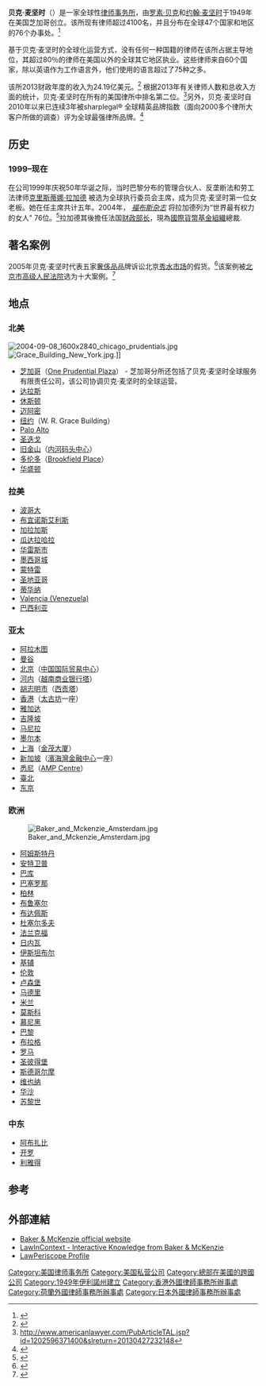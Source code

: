 {{Refimprove|time=2011-05-20}}
{{Infobox Law Firm
| firm_name = Baker & McKenzie
| firm_logo = [[File:Baker_McKenzie_logo_(2016).svg|150px]]
| headquarters = [[芝加哥|芝加哥]]
| num_offices = 
| num_attorneys = 
| practice_areas = 法律
| revenue = US$ 2.419 billion (2013)
| date_founded = 1949
| founder = [[罗素·贝克|罗素·贝克]]和[[约翰·麦坚时|约翰·麦坚时]]
| company_type = [[有限责任合伙|有限责任合伙]]
| homepage = http://www.bakermckenzie.com
}}
'''贝克·麦坚时'''（{{lang-en|Baker & McKenzie}}）是一家全球性[[律师事务所|律师事务所]]，由[[罗素·贝克|罗素·贝克]]和[[约翰·麦坚时|约翰·麦坚时]]于1949年在美国芝加哥创立。该所现有律师超过4100名，并且分布在全球47个国家和地区的76个办事处。<ref>{{Cite web |url=http://www.legalbusiness.co.uk/index.php/lb-blog-view/2630-asia-pacific-office-number-76-for-baker-mckenzie-in-brisbane |title=存档副本 |accessdate=2014-07-17 |archive-date=2014-07-26 |archive-url=https://web.archive.org/web/20140726112358/http://www.legalbusiness.co.uk/index.php/lb-blog-view/2630-asia-pacific-office-number-76-for-baker-mckenzie-in-brisbane |dead-url=no }}</ref>

基于贝克·麦坚时的全球化运营方式，没有任何一种国籍的律师在该所占据主导地位，其超过80％的律师在美国以外的全球其它地区执业。这些律师来自60个国家，除以英语作为工作语言外，他们使用的语言超过了75种之多。

该所2013财政年度的收入为24.19亿美元。<ref>{{Cite web |url=http://business.financialpost.com/2012/08/28/baker-mckenzie-still-worlds-largest-but-ppe-dives/ |title=存档副本 |accessdate=2013-05-28 |archive-date=2013-06-02 |archive-url=https://web.archive.org/web/20130602053342/http://business.financialpost.com/2012/08/28/baker-mckenzie-still-worlds-largest-but-ppe-dives/ |dead-url=no }}</ref> 根据2013年有关律师人数和总收入方面的统计，贝克·麦坚时在所有的美国律所中排名第二位。<ref>http://www.americanlawyer.com/PubArticleTAL.jsp?id=1202596371400&slreturn=20130427232148</ref>另外，贝克·麦坚时自2010年以来已连续3年被sharplegal® 全球精英品牌指数（面向2000多个律所大客户所做的调查）评为全球最强律所品牌。<ref>{{Cite web |url=http://www.acritas.com/news-events/news/acritas-releases-sharplegal-2012-global-elite-brand-index |title=存档副本 |accessdate=2013-05-28 |archive-date=2013-08-01 |archive-url=https://web.archive.org/web/20130801105008/http://www.acritas.com/news-events/news/acritas-releases-sharplegal-2012-global-elite-brand-index |dead-url=no }}</ref>

== 历史 ==

=== 1999–现在 ===
在公司1999年庆祝50年华诞之际，当时巴黎分布的管理合伙人、反垄断法和劳工法律师[[克里斯蒂娜·拉加德|克里斯蒂娜·拉加德]] 被选为全球执行委员会主席，成为贝克·麦坚时第一位女老板。她在任主席共计五年。2004年， ''[[福布斯杂志|福布斯杂志]]'' 将拉加德列为“世界最有权力的女人" 76位。<ref>{{cite news|url=http://www.forbes.com/finance/lists/11/2004/LIR.jhtml?passListId=11&passYear=2004&passListType=Person&uniqueId=24M5&datatype=Person|work=Forbes|archiveurl=https://archive.is/20120731004250/http://www.forbes.com/finance/lists/11/2004/LIR.jhtml?passListId=11&passYear=2004&passListType=Person&uniqueId=24M5&datatype=Person|archivedate=2012-07-31|deadurl=yes|title=存档副本|accessdate=2011-05-19}}</ref>拉加德其後擔任法国[[经济、工业与就业部长|财政部长]]，現為[[國際貨幣基金組織|國際貨幣基金組織]]總裁.

== 著名案例 ==
2005年贝克·麦坚时代表五家[[奢侈品|奢侈品]]品牌诉讼北京[[秀水街|秀水市场]]的假货。<ref>{{Cite web |url=http://www.danwei.org/intellectual_property/good_brand_bad_brand.php |title=存档副本 |access-date=2011-05-19 |archive-url=https://web.archive.org/web/20110611044120/http://www.danwei.org/intellectual_property/good_brand_bad_brand.php |archive-date=2011-06-11 |dead-url=yes }}</ref>该案例被[[北京市高级人民法院|北京市高级人民法院]]选为十大案例。<ref>{{cite web |url=http://www.lawfuel.com/show-release.asp?ID=12984 |title=存档副本 |accessdate=2011-05-19 |deadurl=yes |archiveurl=https://web.archive.org/web/20110713191914/http://www.lawfuel.com/show-release.asp?ID=12984 |archivedate=2011-07-13 }}</ref>

== 地点 ==

=== 北美 ===
[[File:2004-09-08_1600x2840_chicago_prudentials.jpg|thumb]]
[[File:Grace_Building_New_York.jpg|thumb]].]]
*[[芝加哥|芝加哥]]（[[One_Prudential_Plaza|One Prudential Plaza]]） - 芝加哥分所还包括了贝克·麦坚时全球服务有限责任公司，该公司协调贝克·麦坚时的全球运营。
*[[达拉斯|达拉斯]]
*[[休斯顿|休斯顿]]
*[[迈阿密|迈阿密]]
*[[纽约|纽约]]（W. R. Grace Building）
*[[Palo_Alto|Palo Alto]]
*[[圣迭戈|圣迭戈]]
*[[旧金山|旧金山]]（[[内河码头中心|内河码头中心]]）
*[[多伦多|多伦多]]（[[Brookfield_Place|Brookfield Place]]）
*[[华盛顿|华盛顿]]

=== 拉美 ===
*[[波哥大|波哥大]]
*[[布宜诺斯艾利斯|布宜诺斯艾利斯]]
*[[加拉加斯|加拉加斯]]
*[[瓜达拉哈拉|瓜达拉哈拉]]
*[[华雷斯市|华雷斯市]]
*[[墨西哥城|墨西哥城]]
*[[蒙特雷|蒙特雷]]
*[[圣地亚哥|圣地亚哥]]
*[[蒂华纳|蒂华纳]]
*[[Valencia_(Venezuela)|Valencia (Venezuela)]]
*[[巴西利亚|巴西利亚]]

=== 亚太 ===
*[[阿拉木图|阿拉木图]]
*[[曼谷|曼谷]]
*[[北京|北京]]（[[中国国际贸易中心|中国国际贸易中心]]）
*[[河内|河内]]（[[越南商业银行塔|越南商业银行塔]]）
*[[胡志明市|胡志明市]]（[[西贡塔|西贡塔]]）
*[[香港|香港]]（[[太古坊|太古坊]]一座）
*[[雅加达|雅加达]]
*[[吉隆坡|吉隆坡]]
*[[马尼拉|马尼拉]]
*[[墨尔本|墨尔本]]
*[[上海|上海]]（[[金茂大厦|金茂大厦]]）
*[[新加坡|新加坡]]（[[濱海灣金融中心|濱海灣金融中心]]一座）
*[[悉尼|悉尼]]（[[AMP_Centre|AMP Centre]]）
*[[臺北|臺北]]
*[[东京|东京]]

=== 欧洲 ===
[[File:Baker_and_Mckenzie_Amsterdam.jpg|thumb]]
*[[阿姆斯特丹|阿姆斯特丹]]
*[[安特卫普|安特卫普]]
*[[巴库|巴库]]
*[[巴塞罗那|巴塞罗那]]
*[[柏林|柏林]]
*[[布鲁塞尔|布鲁塞尔]]
*[[布达佩斯|布达佩斯]]
*[[杜塞尔多夫|杜塞尔多夫]]
*[[法兰克福|法兰克福]]
*[[日内瓦|日内瓦]]
*[[伊斯坦布尔|伊斯坦布尔]]
*[[基辅|基辅]]
*[[伦敦|伦敦]]
*[[卢森堡|卢森堡]]
*[[马德里|马德里]]
*[[米兰|米兰]]
*[[莫斯科|莫斯科]]
*[[慕尼黑|慕尼黑]]
*[[巴黎|巴黎]]
*[[布拉格|布拉格]]
*[[罗马|罗马]]
*[[圣彼得堡|圣彼得堡]]
*[[斯德哥尔摩|斯德哥尔摩]]
*[[维也纳|维也纳]]
*[[华沙|华沙]]
*[[苏黎世|苏黎世]]

=== 中东 ===
*[[阿布扎比|阿布扎比]]
*[[开罗|开罗]]
*[[利雅得|利雅得]]

== 参考 ==
{{Reflist|2}}

== 外部連結 ==
*[https://web.archive.org/web/20041016005807/http://www.bakernet.com/BakerNet/default.htm Baker & McKenzie official website]
*[https://web.archive.org/web/20161028052637/https://www.lawincontext.com/ LawInContext - Interactive Knowledge from Baker & McKenzie]
*[http://www.lawperiscope.com/profiles/030.html LawPeriscope Profile]{{Wayback|url=http://www.lawperiscope.com/profiles/030.html |date=20110622214444 }}

{{tsl|en|template:Illinois Corporations}}

{{DEFAULTSORT:Baker & Mckenzie}}
[[Category:美国律师事务所|Category:美国律师事务所]]
[[Category:美国私营公司|Category:美国私营公司]]
[[Category:總部在美國的跨國公司|Category:總部在美國的跨國公司]]
[[Category:1949年伊利諾州建立|Category:1949年伊利諾州建立]]
[[Category:香港外國律師事務所辦事處|Category:香港外國律師事務所辦事處]]
[[Category:荷蘭外國律師事務所辦事處|Category:荷蘭外國律師事務所辦事處]]
[[Category:日本外國律師事務所辦事處|Category:日本外國律師事務所辦事處]]